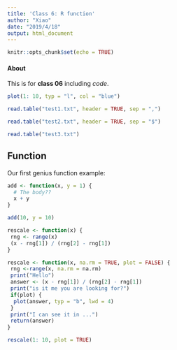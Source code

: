 ```yaml
---
title: 'Class 6: R function'
author: "Xiao"
date: "2019/4/18"
output: html_document
---
```


```r
knitr::opts_chunk$set(echo = TRUE)
```

#### About
This is for **class 06** including *code*.

```r
plot(1: 10, typ = "l", col = "blue")
```
```r
read.table("test1.txt", header = TRUE, sep = ",")
```


```r
read.table("test2.txt", header = TRUE, sep = "$")

```
```r
read.table("test3.txt")
```

## Function

Our first genius function example:

```r
add <- function(x, y = 1) {
  # The body??
  x + y 
}
```
```r
add(10, y = 10)
```

```r
rescale <- function(x) {
 rng <- range(x)
 (x - rng[1]) / (rng[2] - rng[1])
}
```



```r
rescale <- function(x, na.rm = TRUE, plot = FALSE) {
 rng <-range(x, na.rm = na.rm)
 print("Hello")
 answer <- (x - rng[1]) / (rng[2] - rng[1])
 print("is it me you are looking for?")
 if(plot) {
  plot(answer, typ = "b", lwd = 4)
 }
 print("I can see it in ...")
 return(answer)
}
```
```r
rescale(1: 10, plot = TRUE)
```

